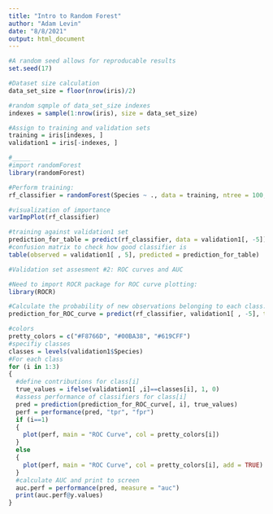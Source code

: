 ```yaml
---
title: "Intro to Random Forest"
author: "Adam Levin"
date: "8/8/2021"
output: html_document
---
```


```r
#A random seed allows for reproducable results
set.seed(17)

#Dataset size calculation
data_set_size = floor(nrow(iris)/2)

#random sqmple of data_set_size indexes
indexes = sample(1:nrow(iris), size = data_set_size)

#Assign to training and validation sets
training = iris[indexes, ]
validation1 = iris[-indexes, ]

#_____
#import randomForest
library(randomForest)

#Perform training:
rf_classifier = randomForest(Species ~ ., data = training, ntree = 100, mtry = 2, importance = TRUE)

#visualization of importance
varImpPlot(rf_classifier)

#training against validation1 set
prediction_for_table = predict(rf_classifier, data = validation1[, -5])
#confusion matrix to check how good classifier is
table(observed = validation1[ , 5], predicted = prediction_for_table)

#Validation set assesment #2: ROC curves and AUC

#Need to import ROCR package for ROC curve plotting:
library(ROCR)

#Calculate the probability of new observations belonging to each class. prediction will be a matrix  w/ dimensions of data_set_size and number_of_classes
prediction_for_ROC_curve = predict(rf_classifier, validation1[ , -5], type = "prob")

#colors
pretty_colors = c("#F8766D", "#00BA38", "#619CFF")
#specifiy classes
classes = levels(validation1$Species)
#For each class
for (i in 1:3)
{
  #define contributions for class[i]
  true_values = ifelse(validation1[ ,i]==classes[i], 1, 0)
  #assess performance of classifiers for class[i]  
  pred = prediction(prediction_for_ROC_curve[, i], true_values)
  perf = performance(pred, "tpr", "fpr")
  if (i==1)
  {
    plot(perf, main = "ROC Curve", col = pretty_colors[i])
  }
  else 
  {
    plot(perf, main = "ROC Curve", col = pretty_colors[i], add = TRUE)
  }
  #calculate AUC and print to screen  
  auc.perf = performance(pred, measure = "auc")
  print(auc.perf@y.values)
}

```